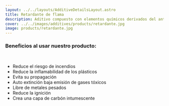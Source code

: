 ```yaml
---
layout: ../../layouts/AdditiveDetailsLayout.astro
title: Retardante de flama
description: Aditivo compuesto con elementos químicos derivados del antimonio y del bromo da un alto rendimiento al efecto de retardar la acción del fuego en el plástico.
cover: ../../images/additives/products/retardante.jpg
image: products/retardante.jpg
---
```


### Beneficios al usar nuestro producto:
<br />

- Reduce el riesgo de incendios
- Reduce la inflamabilidad de los plásticos 
- Evita su propagación
- Auto extinción baja emisión de gases tóxicos 
- Libre de metales pesados
- Reduce la ignición
- Crea una capa de carbón intumescente
